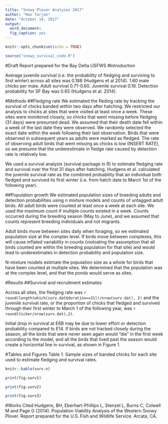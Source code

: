 ```yaml
---
title: "Snowy Plover Analyses 2017"
author: "Max Tarjan"
date: "October 14, 2017"
output: 
  word_document:
  fig_caption: yes
---
```


```r
knitr::opts_chunk$set(echo = TRUE)
```

```r
source("snowy_survival_code.R")
```


#Draft Report prepared for the Bay Delta USFWS
#Introduction

Average juvenile survival (i.e. the probability of fledging and surviving to first winter) across all sites was 0.188 (Hudgens et al 2014). 1.60 male chicks per male. Adult survival 0.71-0.60. Juvenile survival 0.19. Detection probability for SF Bay was 0.65 (Hudgens et al. 2014).

#Methods
##Fledging rate
We estimated the fleding rate by tracking the survival of chicks banded within two days after hatching. We restricted our analysis to chicks at sites that were visited at least once a week. These sites were monitored closely, so chicks that went missing before fledging (31 days) were presumed dead. We assumed that their death date fell within a week of the last date they were observed. We randomly selected the exact date within the week following their last observation. Birds that were observed in subsequent years as adults were marked as fledged. The rate of observing adult birds that went missing as chicks is low (INSERT RATE), so we presume that the underestimate in fledge rate caused by detection rate is relatively low.

We used a survival analysis (survival package in R) to estimate fledging rate and survival over the first 31 days after hatching. Hudgens et al. calculated the juvenile survival rate as the combined probability that an individual both fledged and survived its first winter  (i.e. from hatch date to March 1st of the following year).

##Population growth
We estimated population sizes of breeding adults and detection probabilities using n mixture models and counts of untagged adult birds. All adult birds were counted at least once a week at each site. We used the maximum count if multiple counts existed in a week. Counts occurred during the breeding season (May to June), and we assumed that counts represent breeding individuals and not migrants.  

Adult birds move between sites daily when foraging, so we estimated population size at the complex level. If birds move between complexes, this will cause inflated variability in counts (violoating the assumption that all birds counted are within the breeding population for that site) and would lead to underestimates in detection probability and population size.

N-mixture models estimate the population size as a whole for birds that have been counted at multiple sites. We determined that the population was at the complex level, and that the ponds would serve as sites.


#Results
##Survival and recruitment estimates

Across all sites, the fledging rate was `r round(length(which(surv.dat$duration==31))/nrow(surv.dat), 2)` and the juvenile survival rate, or the proportion of chicks that fledged and survived through their first winter to March 1 of the following year, was `r round(ticker/nrow(surv.dat),2)`.

Initial drop in survival at E6B may be due to lower effort or detection probability compared to E14. If birds are not tracked closely during the season, all the birds that were never seen again would "die" in the first week according to the model, and all the birds that lived past the season would create a horizontal line in survival, as shown in Figure 1.

#Tables and Figures
Table 1. Sample sizes of banded chicks for each site used to estimate fledging and survival rates.
```r
knitr::kable(surv.n)
```


```r

print(fig.surv1)
```


```r

print(fig.surv2)
```


```r

print(fig.surv3)
```

#Works Cited
Hudgens, BH, Eberhart-Phillips L, Stenzel L, Burns C, Colwell M and Page G (2014). Population Viability Analysis of the Western Snowy Plover. Report prepared for the U.S. Fish and Wildlife Service. Arcata, CA.